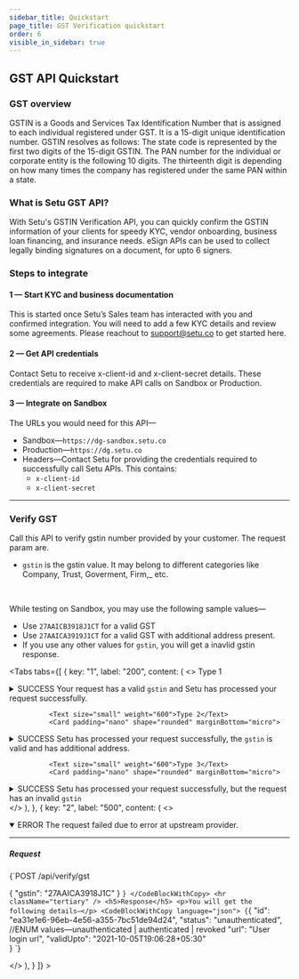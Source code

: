 ```yaml
---
sidebar_title: Quickstart
page_title: GST Verification quickstart
order: 6
visible_in_sidebar: true
---
```


## GST API Quickstart

### GST overview

GSTIN is a Goods and Services Tax Identification Number that is assigned to each individual registered under GST. It is a 15-digit unique identification number.
GSTIN resolves as follows: The state code is represented by the first two digits of the 15-digit GSTIN. The PAN number for the individual or corporate entity is the following 10 digits. The thirteenth digit is depending on how many times the company has registered under the same PAN within a state.

### What is Setu GST API?

With Setu's GSTIN Verification API, you can quickly confirm the GSTIN information of your clients for speedy KYC, vendor onboarding, business loan financing, and insurance needs.
eSign APIs can be used to collect legally binding signatures on a document, for upto 6 signers.

### Steps to integrate

#### 1 — Start KYC and business documentation

This is started once Setu’s Sales team has interacted with you and confirmed integration. You will need to add a few KYC details and review some agreements. Please reachout to support@setu.co to get started here.

#### 2 — Get API credentials

Contact Setu to receive x-client-id and x-client-secret details. These credentials are required to make API calls on Sandbox or Production.

#### 3 — Integrate on Sandbox

The URLs you would need for this API—

-   Sandbox—`https://dg-sandbox.setu.co`
-   Production—`https://dg.setu.co`
-   Headers—Contact Setu for providing the credentials required to successfully call Setu APIs. This contains:
    -   `x-client-id`
    -   `x-client-secret`

<hr className="primary" />

### Verify GST

Call this API to verify gstin number provided by your customer. The request param are.

-   `gstin` is the gstin value. It may belong to different categories like Company, Trust, Goverment, Firm,\_ etc.

<br />

While testing on Sandbox, you may use the following sample values—

-   Use `27AAICB3918J1CT` for a valid GST
-   Use `27AAICA3919J1CT` for a valid GST with additional address present.
-   If you use any other values for `gstin`, you will get a inavlid gstin response.

<Tabs
      tabs={[
        {
          key: "1",
          label: "200",
          content: (
            <>
            <Text size="small" weight="600">Type 1</Text>
            <Card padding="nano" shape="rounded" marginBottom="micro">
  <details>
    <summary>
                <Text size="medium" marginBottom="none" paddingRight="medium"><Badge type="success">SUCCESS</Badge> Your request has a
                        valid <code>gstin</code> and Setu has processed your
                        request successfully.</Text>
    </summary>
              <hr className="tertiary" />
              <h5>Request</h5>
              <CodeBlockWithCopy language="json">
                {`POST /api/verify/gst 
 
{ 
    "gstin": "27AAICB3918J1CT"
} `}
              </CodeBlockWithCopy>
              <hr className="tertiary" />
              <h5>Response</h5>
              <p>You will get the following details—</p>
              <CodeBlockWithCopy language="json">
                {`{
  "data":{
    "address":{
      "additional":[
        
      ],
      "principle":{
        "buildingName":"MESH COMPLEX",
        "buildingNumber":"WAREHOUSE H",
        "city":"",
        "district":"Thane",
        "floorNo":"SURVEY NO. 35/4, 36/2",
        "latitude":"",
        "location":"BHIWANDI",
        "longitude":"",
        "naturePlaceOfBusiness":"",
        "pinCode":"421302",
        "stateCode":"Maharashtra",
        "street":"SARAVALI"
      }
    },
    "company":{
      "constitutionOfBusiness":"Private Limited Company",
      "name":"XYZ SELLER SERVICES PRIVATE LIMITED",
      "natureOfBusinessActivity":"",
      "state":"State - Maharashtra,Zone - Thane,Division - THANE CITY,Charge - BHIWANDI_701",
      "status":"Active",
      "taxPayerType":"Tax Collector (Electronic Commerce Operator)",
      "tradeName":"XYZ SELLER SERVICES PRIVATE LIMITED",
      "type":"Private Limited Company"
    },
    "gst":{
      "dateOfCancellation":"",
      "id":"27AAICB3918J1CT",
      "lastUpdatedDate":"",
      "registrationDate":"12/10/2018"
    },
    "jurisdiction":{
      "centre":"Commissionerate - BHIWANDI,Division - DIVISION IV,Range - RANGE-I (Jurisdictional Office)",
      "centreCode":"VQ0401",
      "state":"State - Maharashtra,Zone - Thane,Division - THANE CITY,Charge - BHIWANDI_701",
      "stateCode":"MHCG1425"
    }
  },
  "message":"",
  "requestId":"e347e79b-dddc-49c1-b266-afb2c44843e8",
  "verification":"success",
  "traceId":"1-633f22e0-6eb8245d7043f93e1bf83604"
}`}
              </CodeBlockWithCopy>
              </details>
              </Card>
              
              <Text size="small" weight="600">Type 2</Text>
              <Card padding="nano" shape="rounded" marginBottom="micro">
  <details>
    <summary>
                <Text size="medium" marginBottom="none" paddingRight="medium"><Badge type="success">SUCCESS</Badge> Setu has processed
                        your request successfully, the <code>gstin</code> is valid and has
                        additional address.</Text>
    </summary>
              <hr className="tertiary" />
              <h5>Request</h5>
              <CodeBlockWithCopy language="json">
                {`POST /api/verify/gst 
 
{ 
    "gstin": "27AAICB3919J1CT" 
} `}
              </CodeBlockWithCopy>
              <hr className="tertiary" />
              <h5>Response</h5>
              <p>You will get the following details—</p>
              <CodeBlockWithCopy language="json">
                {`{
  "data":{
    "address":{
      "additional":[
        {
          "buildingName":"",
          "buildingNumber":"DOOR NO, 17",
          "city":"",
          "district":"Dakshina Kannada",
          "floorNo":"1ST FLOOR",
          "latitude":"",
          "location":"ONNAKATTE KULAI OF MANGALORE",
          "longitude":"",
          "naturePlaceOfBusiness":"Office / Sale Office",
          "pinCode":"575019",
          "stateCode":"Karnataka",
          "street":"XYZ COMPLEX OPP MAHILA MANDALA"
        }
      ],
      "principle":{
        "buildingName":"MESH COMPLEX",
        "buildingNumber":"WAREHOUSE H",
        "city":"",
        "district":"Thane",
        "floorNo":"SURVEY NO. 35/4, 36/2",
        "latitude":"",
        "location":"BHIWANDI",
        "longitude":"",
        "naturePlaceOfBusiness":"",
        "pinCode":"421302",
        "stateCode":"Maharashtra",
        "street":"SARAVALI"
      }
    },
    "company":{
      "constitutionOfBusiness":"Private Limited Company",
      "name":"XYZ SELLER SERVICES PRIVATE LIMITED",
      "natureOfBusinessActivity":"",
      "state":"State - Maharashtra,Zone - Thane,Division - THANE CITY,Charge - BHIWANDI_701",
      "status":"Active",
      "taxPayerType":"Tax Collector (Electronic Commerce Operator)",
      "tradeName":"XYZ SELLER SERVICES PRIVATE LIMITED",
      "type":"Private Limited Company"
    },
    "gst":{
      "dateOfCancellation":"",
      "id":"27AAICB3918J1CT",
      "lastUpdatedDate":"",
      "registrationDate":"12/10/2018"
    },
    "jurisdiction":{
      "centre":"Commissionerate - BHIWANDI,Division - DIVISION IV,Range - RANGE-I (Jurisdictional Office)",
      "centreCode":"VQ0401",
      "state":"State - Maharashtra,Zone - Thane,Division - THANE CITY,Charge - BHIWANDI_701",
      "stateCode":"MHCG1425"
    }
  },
  "message":"",
  "requestId":"e347e79b-dddc-49c1-b266-afb2c44843e8",
  "verification":"success",
  "traceId":"1-633f22e0-6eb8245d7043f93e1bf83604"
}`}
              </CodeBlockWithCopy>
              </details>
              </Card>
              
              <Text size="small" weight="600">Type 3</Text>
              <Card padding="nano" shape="rounded" marginBottom="micro">
  <details>
    <summary>
                <Text size="medium" marginBottom="none" paddingRight="medium"><Badge type="success">SUCCESS</Badge> Setu has processed
                        your request successfully, but the request has an invalid <code>gstin</code> 
                        </Text>
    </summary>
              <hr className="tertiary" />
              <h5>Request</h5>
              <CodeBlockWithCopy language="json">
                {`POST /api/verify/gst 
 
{ 
    "gstin": "27AAICA3918J1C" 
} `}
              </CodeBlockWithCopy>
              <hr className="tertiary" />
              <h5>Response</h5>
              <p>You will get the following details—</p>
              <CodeBlockWithCopy language="json">
                {`{
  "data":{
    
  },
  "message":"Invalid GSTIN / UID",
  "requestId":"f8baadba-5f92-481c-9ce4-f5ba45af030b",
  "verification":"success",
  "traceId":"1-633c15e8-24825b38477426d4165bb6c2"
}`}
              </CodeBlockWithCopy>
              </details>
              </Card>
            </>
          ),
        },
        {
          key: "2",
          label: "500",
          content: (
            <>
            <Card padding="nano" shape="rounded" marginBottom="micro">
  <details open>
    <summary>
                <Text size="medium" marginBottom="none" paddingRight="medium"><Badge type="failure">ERROR</Badge> The request failed due to error at upstream provider.</Text>
    </summary>
              <hr className="tertiary" />
              <h5>Request</h5>
              <CodeBlockWithCopy language="json">
                {`POST /api/verify/gst 
 
{ 
    "gstin": "27AAICA3918J1C" 
} `}
              </CodeBlockWithCopy>
              <hr className="tertiary" />
              <h5>Response</h5>
              <p>You will get the following details—</p>
              <CodeBlockWithCopy language="json">
                {`{ 
    "id": "ea31e1e6-96eb-4e56-a355-7bc51de94d24", 
    "status": "unauthenticated", //ENUM values—unauthenticated | authenticated | revoked 
    "url": "User login url", 
    "validUpto": "2021-10-05T19:06:28+05:30"  
} `}
              </CodeBlockWithCopy>
              </details>
              </Card>
            </>
          ),
        }
      ]}
    ></Tabs>



<br />
<WasPageHelpful />

